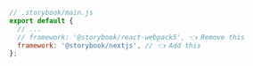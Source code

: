 ```js
// .storybook/main.js
export default {
  // ...
  // framework: '@storybook/react-webpack5', 👈 Remove this
  framework: '@storybook/nextjs', // 👈 Add this
};
```
